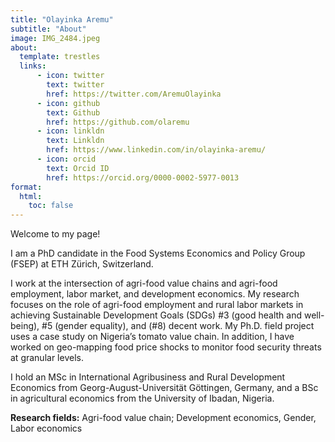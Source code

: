 ```yaml
---
title: "Olayinka Aremu"
subtitle: "About"
image: IMG_2484.jpeg
about:
  template: trestles
  links:
      - icon: twitter
        text: twitter
        href: https://twitter.com/AremuOlayinka
      - icon: github
        text: Github
        href: https://github.com/olaremu
      - icon: linkldn
        text: Linkldn
        href: https://www.linkedin.com/in/olayinka-aremu/
      - icon: orcid
        text: Orcid ID
        href: https://orcid.org/0000-0002-5977-0013
format:
  html:
    toc: false
---
```


Welcome to my page!

I am a PhD candidate in the Food Systems Economics and Policy Group (FSEP) at ETH Zürich, Switzerland.

I work at the intersection of agri-food value chains and agri-food employment, labor market, and development economics. My research focuses on the role of agri-food employment and rural labor markets in achieving Sustainable Development Goals (SDGs) #3 (good health and well-being), #5 (gender equality), and (#8) decent work. My Ph.D. field project uses a case study on Nigeria's tomato value chain. In addition, I have worked on geo-mapping food price shocks to monitor food security threats at granular levels.

I hold an MSc in International Agribusiness and Rural Development Economics from Georg-August-Universität Göttingen, Germany, and a BSc in agricultural economics from the University of Ibadan, Nigeria.

**Research fields:** Agri-food value chain; Development economics, Gender, Labor economics
